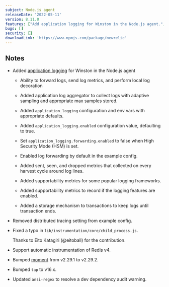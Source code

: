 ```yaml
---
subject: Node.js agent
releaseDate: '2022-05-11'
version: 8.11.0
features: ["Add application logging for Winston in the Node.js agent.","Support automatic instrumentation of Redis v4."]
bugs: []
security: []
downloadLink: 'https://www.npmjs.com/package/newrelic'
---
```


## Notes

* Added [application logging](/docs/logs/logs-context/configure-logs-context-nodejs) for Winston in the Node.js agent

    * Ability to forward logs, send log metrics, and perform local log decoration

    * Added application log aggregator to collect logs with adaptive sampling and appropriate max samples stored.

    * Added `application_logging` configuration and env vars with appropriate defaults.

    * Added `application_logging.enabled` configuration value, defaulting to true.

    * Set `application_logging.forwarding.enabled` to false when High Security Mode (HSM) is set.

    * Enabled log forwarding by default in the example config.

    * Added sent, seen, and dropped metrics that collected on every harvest cycle around log lines.


    * Added supportability metrics for some popular logging frameworks.
    
    * Added supportability metrics to record if the logging features are enabled.

    * Added a storage mechanism to transactions to keep logs until transaction ends.


* Removed distributed tracing setting from example config.


* Fixed a typo in `lib/instrumentation/core/child_process.js`.

  Thanks to Eito Katagiri (@eitoball) for the contribution.


* Support automatic instrumentation of Redis v4.


* Bumped [moment](https://github.com/moment/moment) from v2.29.1 to v2.29.2.


* Bumped `tap` to v16.x.


* Updated `ansi-regex` to resolve a dev dependency audit warning.

